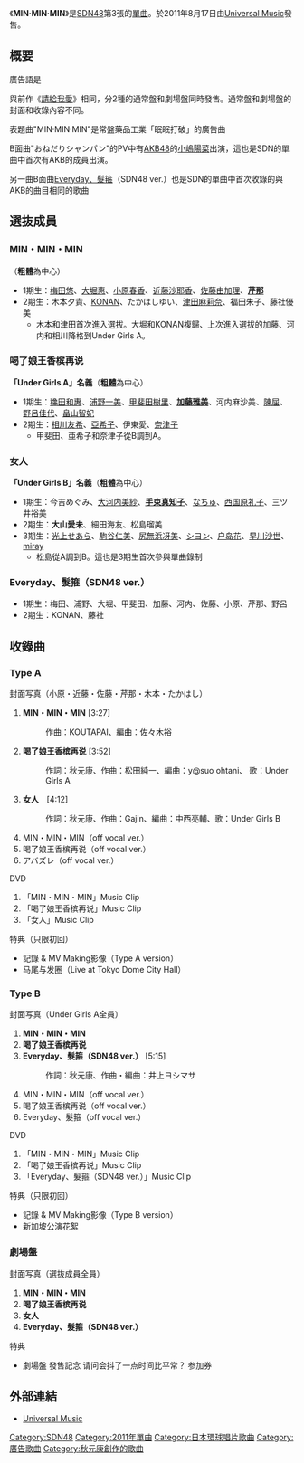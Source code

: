 {{Infobox Single 
| Name           = MIN·MIN·MIN
| Artist         = [[SDN48|SDN48]]
| Cover          = 
| B-side         = 喝了娘王香槟再说<br/> 女人（Type A、劇場盤）<br/> Everyday、髮箍（SDN48 ver.）（Type B、劇場盤）
| Released       = 2011年8月17日
| Format         = [[單曲|單曲]]
| Recorded       = 2011年<br/>{{JPN}}  
| Genre          = [[J-POP|J-POP]]
| Length         = 23分1秒（通常盤A）<br/>25分6秒（通常盤B）
| Label          = [[Universal_Music|Universal Music]]
| Writer         = [[秋元康|秋元康]]（作詞）<br/>KOUTAPAI（作曲 #1）<br/>松田純一（作曲 #2）<br/>Gajin（Type A、劇場盤 作曲 #3）<br/>井上ヨシマサ（Type B、劇場盤 作曲 #3）
| Producer       = 秋元康
| Chart position = * 週榜第3位<small>（[[Oricon公信榜|Oricon]]）</small>
* 2011年8月度月榜第8位（Oricon）
* 2011年度全年第95位（Oricon）
| Last single    = 《[[請給我愛|請給我愛]]》<br/>（2011年）
| This single    = 《'''MIN·MIN·MIN'''》<br/>（2011年）
| Next single    = 《[[在麻布十番劝说_duet_with_Monta_Mino|在麻布十番劝说 duet with Monta Mino]]》<br/>（2011年）
| Misc           = 
}}
《'''MIN·MIN·MIN'''》是[[SDN48|SDN48]]第3張的[[單曲|單曲]]。於2011年8月17日由[[Universal_Music|Universal Music]]發售。

== 概要 ==
廣告語是{{lang|ja|'''恋をするまで長いのに、儚いものよ'''}}

與前作《[[請給我愛|請給我愛]]》相同，分2種的通常盤和劇場盤同時發售。通常盤和劇場盤的封面和收錄內容不同。

表題曲"MIN·MIN·MIN"是常盤藥品工業「眠眠打破」的廣告曲

B面曲"おねだりシャンパン"的PV中有[[AKB48|AKB48]]的[[小嶋陽菜|小嶋陽菜]]出演，這也是SDN的單曲中首次有AKB的成員出演。

另一曲B面曲[[Everyday、髮箍|Everyday、髮箍]]（SDN48 ver.）也是SDN的單曲中首次收錄的與AKB的曲目相同的歌曲

== 選抜成員 ==
=== MIN・MIN・MIN ===
（'''粗體'''為中心）
* 1期生：[[梅田悠|梅田悠]]、[[大堀惠|大堀惠]]、[[小原春香|小原春香]]、[[近藤沙耶香|近藤沙耶香]]、[[佐藤由加理|佐藤由加理]]、'''[[芹那|芹那]]'''
* 2期生：木本夕貴、[[KONAN|KONAN]]、たかはしゆい、[[津田麻莉奈|津田麻莉奈]]、福田朱子、藤社優美
** 木本和津田首次進入選拔。大堀和KONAN複歸、上次進入選拔的加藤、河内和相川降格到Under Girls A。

=== 喝了娘王香槟再说 ===
'''「Under Girls A」名義'''（'''粗體'''為中心）
* 1期生：[[穐田和惠|穐田和惠]]、[[浦野一美|浦野一美]]、[[甲斐田樹里|甲斐田樹里]]、'''[[加藤雅美|加藤雅美]]'''、河内麻沙美、[[陳屈|陳屈]]、[[野呂佳代|野呂佳代]]、[[畠山智妃|畠山智妃]]
* 2期生：[[相川友希|相川友希]]、[[亞希子|亞希子]]、伊東愛、[[奈津子|奈津子]]
** 甲斐田、亜希子和奈津子從B調到A。

=== 女人 === 
'''「Under Girls B」名義'''（'''粗體'''為中心）

* 1期生：今吉めぐみ、[[大河内美紗|大河内美紗]]、'''[[手束真知子|手束真知子]]'''、[[なちゅ|なちゅ]]、[[西国原礼子|西国原礼子]]、三ツ井裕美
* 2期生：'''大山愛未'''、細田海友、松島瑠美
* 3期生：[[光上せあら|光上せあら]]、[[駒谷仁美|駒谷仁美]]、[[尻無浜冴美|尻無浜冴美]]、[[シヨン|シヨン]]、[[户岛花|户岛花]]、[[早川沙世|早川沙世]]、[[miray|miray]]
** 松島從A調到B。這也是3期生首次參與單曲錄制

=== Everyday、髮箍（SDN48 ver.） ===
* 1期生：梅田、浦野、大堀、甲斐田、加藤、河内、佐藤、小原、芹那、野呂
* 2期生：KONAN、藤社

== 收錄曲 ==
=== Type A ===
; 封面写真（小原・近藤・佐藤・芹那・木本・たかはし）
# '''MIN・MIN・MIN''' [3:27]
#: 作曲：KOUTAPAI、編曲：佐々木裕
# '''喝了娘王香槟再说''' [3:52]
#: 作詞：秋元康、作曲：松田純一、編曲：y@suo ohtani、 歌：Under Girls A
# '''女人'''　[4:12]
#: 作詞：秋元康、作曲：Gajin、編曲：中西亮輔、歌：Under Girls B
# MIN・MIN・MIN（off vocal ver.）
# 喝了娘王香槟再说（off vocal ver.）
# アバズレ（off vocal ver.）
; DVD
# 「MIN・MIN・MIN」Music Clip
# 「喝了娘王香槟再说」Music Clip
# 「女人」Music Clip
; 特典（只限初回）
* 記錄 & MV Making影像（Type A version）
* 马尾与发圈（Live at Tokyo Dome City Hall）

=== Type B ===
; 封面写真（Under Girls A全員）
# '''MIN・MIN・MIN''' 
# '''喝了娘王香槟再说''' 
# '''Everyday、髮箍（SDN48 ver.）''' [5:15]
#: 作詞：秋元康、作曲・編曲：井上ヨシマサ
# MIN・MIN・MIN（off vocal ver.）
# 喝了娘王香槟再说（off vocal ver.）
# Everyday、髮箍（off vocal ver.）
; DVD
# 「MIN・MIN・MIN」Music Clip
# 「喝了娘王香槟再说」Music Clip
# 「Everyday、髮箍（SDN48 ver.）」Music Clip
; 特典（只限初回）
* 記錄 & MV Making影像（Type B version）
* 新加坡公演花絮

=== 劇場盤 ===
; 封面写真（選抜成員全員）
# '''MIN・MIN・MIN''' 
# '''喝了娘王香槟再说''' 
# '''女人''' 
# '''Everyday、髮箍（SDN48 ver.）''' 
; 特典
* 劇場盤 發售記念 请问会抖了一点时间比平常？ 参加券

== 外部連結 ==
* [http://www.universal-music.co.jp/sdn48/ Universal Music] {{Wayback|url=http://www.universal-music.co.jp/sdn48/ |date=20110818170852 }}

{{SDN48}}

{{DEFAULTSORT:MIN・MIN・MIN}}
[[Category:SDN48|Category:SDN48]]
[[Category:2011年單曲|Category:2011年單曲]]
[[Category:日本環球唱片歌曲|Category:日本環球唱片歌曲]]
[[Category:廣告歌曲|Category:廣告歌曲]]
[[Category:秋元康創作的歌曲|Category:秋元康創作的歌曲]]